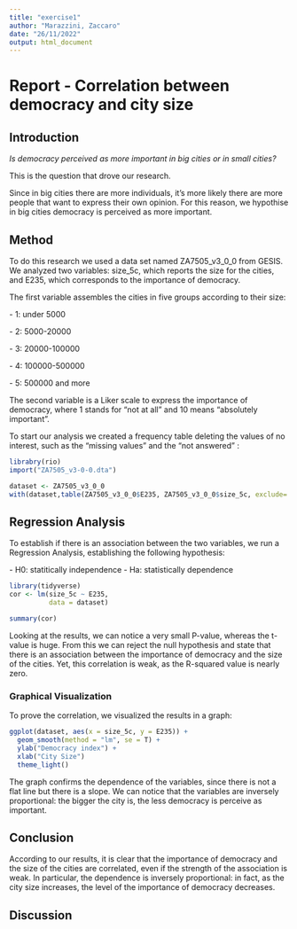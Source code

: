 ```yaml
---
title: "exercise1"
author: "Marazzini, Zaccaro"
date: "26/11/2022"
output: html_document
---
```


# Report - Correlation between democracy and city size

## Introduction

*Is democracy perceived as more important in big cities or in small cities?*

This is the question that drove our research.

Since in big cities there are more individuals, it's more likely there are more people that want to express their own opinion. For this reason, we hypothise in big cities democracy is perceived as more important.

## Method

To do this research we used a data set named ZA7505_v3_0\_0 from GESIS. We analyzed two variables: size_5c, which reports the size for the cities, and E235, which corresponds to the importance of democracy.

The first variable assembles the cities in five groups according to their size:

\- 1: under 5000

\- 2: 5000-20000

\- 3: 20000-100000

\- 4: 100000-500000

\- 5: 500000 and more

The second variable is a Liker scale to express the importance of democracy, where 1 stands for "not at all" and 10 means "absolutely important".

To start our analysis we created a frequency table deleting the values of no interest, such as the "missing values" and the "not answered" :

```r
librabry(rio)
import("ZA7505_v3-0-0.dta") 

dataset <- ZA7505_v3_0_0
with(dataset,table(ZA7505_v3_0_0$E235, ZA7505_v3_0_0$size_5c, exclude= -5:-1))
```

## Regression Analysis

To establish if there is an association between the two variables, we run a Regression Analysis, establishing the following hypothesis:

\- H0: statitically independence - Ha: statistically dependence

```r
library(tidyverse)
cor <- lm(size_5c ~ E235,
          data = dataset)

summary(cor)
```

Looking at the results, we can notice a very small P-value, whereas the t-value is huge. From this we can reject the null hypothesis and state that there is an association between the importance of democracy and the size of the cities. Yet, this correlation is weak, as the R-squared value is nearly zero.

### Graphical Visualization

To prove the correlation, we visualized the results in a graph:

```r
ggplot(dataset, aes(x = size_5c, y = E235)) +
  geom_smooth(method = "lm", se = T) +
  ylab("Democracy index") +
  xlab("City Size")
  theme_light()
```
The graph confirms the dependence of the variables, since there is not a flat line but there is a slope. 
We can notice that the variables are inversely proportional: the bigger the city is, the less democracy is perceive as important.

## Conclusion
According to our results, it is clear that the importance of democracy and the size of the cities are correlated, even if the strength of the association is weak. 
In particular, the dependence is inversely proportional: in fact, as the city size increases, the level of the importance of democracy decreases. 

## Discussion
